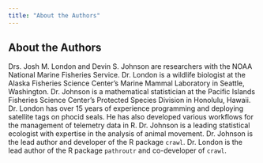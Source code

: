 ```yaml
---
title: "About the Authors"
---
```


## About the Authors {-}

Drs. Josh M. London and Devin S. Johnson are researchers with the NOAA 
National Marine Fisheries Service. Dr. London is a wildlife biologist at
the Alaska Fisheries Science Center's Marine Mammal Laboratory in Seattle, Washington. 
Dr. Johnson is a mathematical statistician at the Pacific Islands Fisheries
Science Center's Protected Species Division in Honolulu, Hawaii. Dr. London has over
15 years of experience programming and deploying satellite tags on phocid seals. 
He has also developed various workflows for the management of telemetry data in R. 
Dr. Johnson is a leading statistical ecologist with expertise in the analysis of animal
movement. Dr. Johnson is the lead author and developer of the R package `crawl`.
Dr. London is the lead author of the R package `pathroutr` and co-developer of
`crawl`.
